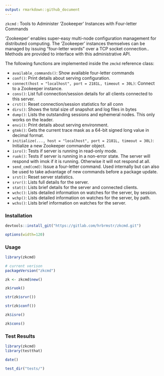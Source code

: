 ```yaml
---
output: rmarkdown::github_document
---
```


`zkcmd` : Tools to Administer 'Zookeeper' Instances with Four-letter Commands

'Zookeeper' enables super-easy multi-node configuration management for distributed
computing. The 'Zookeeper' instances themselves can be managed by issuing "four-letter
words" over a TCP socket connection.. Methods are provided to interface with this
administrative API.

The following functions are implemented inside the `zmckd` reference class:

- `available_commands()`: Show available four-letter commands
- `conf()`: Print details about serving configuration.
- `connect(host = "localhost", port = 2181L, timeout = 30L)`: Connect to a Zookeeper instance.
- `cons()`: List full connection/session details for all clients connected to this server.
- `crst()`: Reset connection/session statistics for all conn
- `dirs()`: Shows the total size of snapshot and log files in bytes
- `dump()`: Lists the outstanding sessions and ephemeral nodes. This only works on the leader.
- `envi()`: Print details about serving environment.
- `gtmk()`: Gets the current trace mask as a 64-bit signed long value in decimal format.
- `initialize(..., host = "localhost", port = 2181L, timeout = 30L)`: Initialize a new Zookeeper commander object.
- `isro()`: Tests if server is running in read-only mode.
- `ruok()`: Tests if server is running in a non-error state. The server will respond with imok if it is running. Otherwise it will not respond at all.
- `send_cmd(cmd)`: Issue a four-letter command. Used internally but can also be used to take advantage of new commands before a package update.
- `srst()`: Reset server statistics.
- `srvr()`: Lists full details for the server.
- `stat()`: Lists brief details for the server and connected clients.
- `wchc()`: Lists detailed information on watches for the server, by session.
- `wchp()`: Lists detailed information on watches for the server, by path.
- `wchs()`: Lists brief information on watches for the server.

### Installation

```r
devtools::install_git("https://gitlab.com/hrbrmstr/zkcmd.git")
```

```r
options(width=120)
```

### Usage

```r
library(zkcmd)

# current verison
packageVersion("zkcmd")

zk <- zkcmd$new()

zk$ruok()

str(zk$srvr())

str(zk$conf())

zk$isro()

zk$cons()

```

### Test Results

```r
library(zkcmd)
library(testthat)

date()

test_dir("tests/")
```


